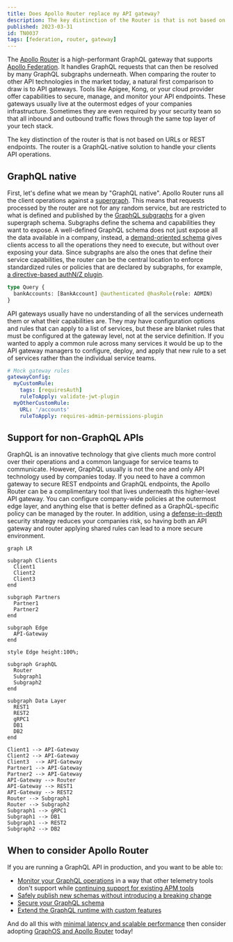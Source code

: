 ```yaml
---
title: Does Apollo Router replace my API gateway?
description: The key distinction of the Router is that is not based on URLs or REST endpoints; Apollo Router is a GraphQL-native solution to handle your clients API operations.
published: 2023-03-31
id: TN0037
tags: [federation, router, gateway]
---
```


The [Apollo Router](https://www.apollographql.com/docs/router) is a high-performant GraphQL gateway that supports [Apollo Federation](https://www.apollographql.com/docs/federation). It handles GraphQL requests that can then be resolved by many GraphQL subgraphs underneath. When comparing the router to other API technologies in the market today, a natural first comparison to draw is to API gateways. Tools like Apigee, Kong, or your cloud provider offer capabilities to secure, manage, and monitor your API endpoints.
These gateways usually live at the outermost edges of your companies infrastructure. Sometimes they are even required by your security team so that all inbound and outbound traffic flows through the same top layer of your tech stack.

The key distinction of the router is that is not based on URLs or REST endpoints. The router is a GraphQL-native solution to handle your clients API operations.

## GraphQL native

First, let's define what we mean by "GraphQL native". Apollo Router runs all the client operations against a [supergraph](/intro/platform/).
This means that requests processed by the router are not for any random service, but are restricted to what is defined and published by the [GraphQL subgraphs](/federation/building-supergraphs/subgraphs-overview) for a given supergraph schema.
Subgraphs define the schema and capabilities they want to expose. A well-defined GraphQL schema does not just expose all the data available in a company, instead, a [demand-oriented schema](/technotes/TN0027-demand-oriented-schema-design) gives clients access to all the operations they need to execute, but without over exposing your data.
Since subgraphs are also the ones that define their service capabilities, the router can be the central location to enforce standardized rules or policies that are declared by subgraphs, for example, [a directive-based authN/Z plugin](https://www.apollographql.com/blog/platform/financial-services/directive-based-authorization-for-financial-services/).

```graphql
type Query {
  bankAccounts: [BankAccount] @authenticated @hasRole(role: ADMIN)
}
```

API gateways usually have no understanding of all the services underneath them or what their capabilities are. They may have configuration options and rules that can apply to a list of services, but these are blanket rules that must be configured at the gateway level, not at the service definition.
If you wanted to apply a common rule across many services it would be up to the API gateway managers to configure, deploy, and apply that new rule to a set of services rather than the individual service teams.

```yaml
# Mock gateway rules
gatewayConfig:
  myCustomRule:
    tags: [requiresAuth]
    ruleToApply: validate-jwt-plugin
  myOtherCustomRule:
    URL: '/accounts'
    ruleToApply: requires-admin-permissions-plugin
```

## Support for non-GraphQL APIs

GraphQL is an innovative technology that give clients much more control over their operations and a common language for service teams to communicate. However, GraphQL usually is not the one and only API technology used by companies today.
If you need to have a common gateway to secure REST endpoints and GraphQL endpoints, the Apollo Router can be a complimentary tool that lives underneath this higher-level API gateway. You can configure company-wide policies at the outermost edge layer, and anything else that is better defined as a GraphQL-specific policy can be managed by the router.
In addition, using a [defense-in-depth](https://csrc.nist.gov/glossary/term/defense_in_depth) security strategy reduces your companies risk, so having both an API gateway and router applying shared rules can lead to a more secure environment.

```mermaid
graph LR

subgraph Clients
  Client1
  Client2
  Client3
end

subgraph Partners
  Partner1
  Partner2
end

subgraph Edge
  API-Gateway
end

style Edge height:100%;

subgraph GraphQL
  Router
  Subgraph1
  Subgraph2
end

subgraph Data Layer
  REST1
  REST2
  gRPC1
  DB1
  DB2
end

Client1 --> API-Gateway
Client2 --> API-Gateway
Client3  --> API-Gateway
Partner1 --> API-Gateway
Partner2 --> API-Gateway
API-Gateway --> Router
API-Gateway --> REST1
API-Gateway --> REST2
Router --> Subgraph1
Router --> Subgraph2
Subgraph1 --> gRPC1
Subgraph1 --> DB1
Subgraph1 --> REST2
Subgraph2 --> DB2
```

## When to consider Apollo Router

If you are running a GraphQL API in production, and you want to be able to:

- [Monitor your GraphQL operations](/graphos/metrics/field-usage) in a way that other telemetry tools don't support while [continuing support for existing APM tools](./TN0015-router-to-apm-via-opentelemetry/)
- [Safely publish new schemas without introducing a breaking change](/graphos/delivery/schema-checks)
- [Secure your GraphQL schema](https://www.apollographql.com/docs/router/configuration/authn-jwt)
- [Extend the GraphQL runtime with custom features](https://www.apollographql.com/docs/router/customizations/overview)

And do all this with [minimal latency and scalable performance](https://www.apollographql.com/blog/announcement/backend/apollo-router-our-graphql-federation-runtime-in-rust) then consider adopting [GraphOS and Apollo Router](/graphos/) today!
